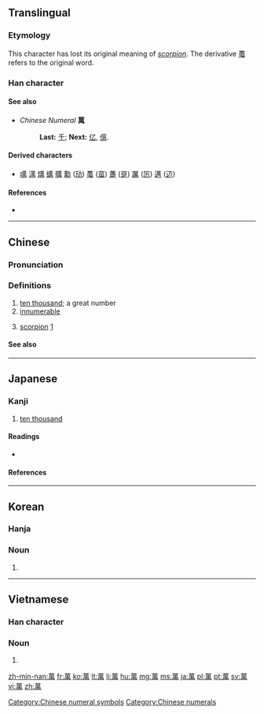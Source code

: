 {{also|万}}<!-- may be replaced by zh-forms -->
==Translingual==

===Etymology===
{{Han etyl}}
This character has lost its original meaning of ''[[scorpion]]''. The derivative [[蠆]] refers to the original word.

===Han character===
{{Han char|rn=140|rad=艸|as=09|sn=12|four=44427|canj=TWLB|ids=⿱艹禺}}

====See also====
* ''Chinese Numeral'' '''萬'''
*: '''Last:''' [[千]]; '''Next:''' [[亿]], [[億]].

====Derived characters====
* [[噧]] [[澫]] [[燤]] [[蠇]] [[贎]] [[勱]] ([[劢]]) [[蠆]] ([[虿]]) [[躉]] ([[趸]]) [[厲]] ([[厉]]) [[邁]] ([[迈]])

====References====
* {{Han ref|kx=1042.330|dkj=31339|dj=1501.060|hdz=53247.080|uh=842C|ud=33836|bh=B855|bd=47189}}

[[Category:Chinese numeral symbols]]
[[Category:Chinese numerals]]

----

==Chinese==
{{zh-forms|s=万}}

===Pronunciation===
{{zh-pron
|m=wàn
|ma=y
|c=maan6, mak6
|h=pfs=van
|mn=bān
|w=3me,3ve
|mc=y
|oc=y
|cat=a,num,n
}}

===Definitions===
{{zh-hanzi}}

# [[ten thousand]]; a great number
# [[innumerable]]
# {{cx|archaic|lang=zh}} [[scorpion]] [http://en.wikipedia.org/wiki/Chinese_character#Rebus]

====See also====
{{Chinese-numbers}}

{{zh-cat|Beginning}}

----

==Japanese==

===Kanji===
{{ja-kanji|grade=n|rs=艸09|style=ky|shin=万}}

# [[ten thousand]]

====Readings====
* {{ja-readings|on=[[まん]] (''man''), [[ばん]] (''ban'')|kun=[[よろず]] (yorozu)|nanori=[[かず]] (''kazu''), [[ま]] (''ma''), [[ゆる]] (''yuru''), [[よし]] (''yoshi'')}}

====References====
{{ja-kref
|jis= 685F 
|ku= 7263 
|shift= E4DD
|euc= E8DF
|freq= 2125
|nelson= 3984 
|newnelson= 5103 
|halpern= 2497 
|kld= ''not listed''
|heisig= 2969 
|tuttle= 0a3.8
}}

----

==Korean==

===Hanja===
{{ko-hanja|hangeul=만|mr=man|y=man|eumhun=만|ehrv=man|ehmr=man|ehy=man}}

===Noun===
{{ko-noun|hangeul=만}}

# {{hanja form of|만|[[ten thousand]]}}

----

==Vietnamese==

===Han character===
{{vi-hantu|[[vạn]], [[vàn]], [[mại]], [[muôn]]|rs=艸09}}

===Noun===
{{vi-hantu}}

# {{han tu form of|[[vạn]], [[vàn]], [[mại]], [[muôn]]|[[ten thousand]]}}

[[zh-min-nan:萬]]
[[fr:萬]]
[[ko:萬]]
[[lt:萬]]
[[li:萬]]
[[hu:萬]]
[[mg:萬]]
[[ms:萬]]
[[ja:萬]]
[[pl:萬]]
[[pt:萬]]
[[sv:萬]]
[[vi:萬]]
[[zh:萬]]